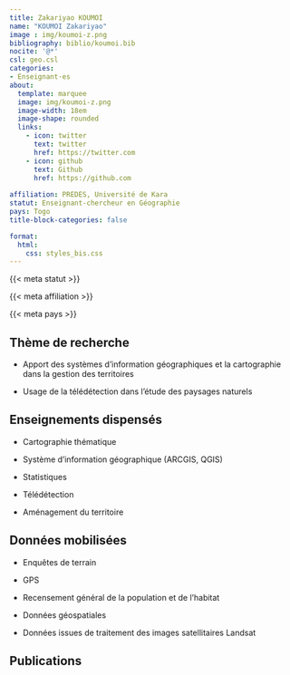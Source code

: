 ```yaml
---
title: Zakariyao KOUMOI
name: "KOUMOI Zakariyao"
image : img/koumoi-z.png
bibliography: biblio/koumoi.bib
nocite: '@*'
csl: geo.csl
categories: 
- Enseignant·es
about:
  template: marquee
  image: img/koumoi-z.png
  image-width: 18em
  image-shape: rounded
  links:
    - icon: twitter
      text: twitter
      href: https://twitter.com
    - icon: github
      text: Github
      href: https://github.com
      
affiliation: PREDES, Université de Kara
statut: Enseignant-chercheur en Géographie
pays: Togo
title-block-categories: false

format:
  html: 
    css: styles_bis.css
---
```


::: {#profil}
::: {#statut}
{{< meta statut >}}
:::

::: {#affiliation}
{{< meta affiliation >}}
:::

::: {#pays}
<i class="bi bi-globe2"></i> {{< meta pays >}}\
:::
:::

## <i class="bi bi-ui-checks-grid"></i> Thème de recherche

::: {#liste}
-   Apport des systèmes d'information géographiques et la cartographie dans la gestion des territoires

-   Usage de la télédétection dans l'étude des paysages naturels
:::

## <i class="bi bi-person-video3"></i> Enseignements dispensés

<div>

-   Cartographie thématique

-   Système d'information géographique (ARCGIS, QGIS)

-   Statistiques

-   Télédétection

-   Aménagement du territoire

</div>

## <i class="bi bi-clipboard-data"></i> Données mobilisées

-   Enquêtes de terrain

-   GPS

-   Recensement général de la population et de l'habitat

-   Données géospatiales

-   Données issues de traitement des images satellitaires Landsat

## <i class="bi bi-file-earmark-text"></i> Publications

::: {#refs}
:::

